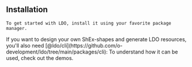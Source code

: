 
<Content>
    <h2 className="subtitle">Installation</h2>

    To get started with LDO, install it using your favorite package manager.
</Content>

<Install name="@ldo/ldo"/>

<Content>
    If you want to design your own ShEx-shapes and generate LDO resources, you'll also need
    [@ldo/cli](https://github.com/o-development/ldo/tree/main/packages/cli):
</Content>

<Install name="@ldo/cli" type="developer"/>

<Content>
    To understand how it can be used, check out the demos.
</Content>